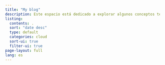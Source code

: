 ```yaml
---
title: "My blog"
description: Este espacio está dedicado a explorar algunos conceptos teóricos, reflexiones sobre investigación, compartir información y otras distracciones.
listing:
  contents: .
  sort: "date desc"
  type: default
  categories: cloud
  sort-ui: true
  filter-ui: true
page-layout: full
lang: es
---
```




